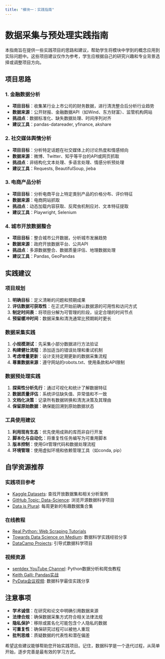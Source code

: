 ```yaml
---
title: "模块一：实践指南"
---
```


# 数据采集与预处理实践指南

本指南旨在提供一些实践项目的思路和建议，帮助学生将模块中学到的概念应用到实际问题中。这些项目建议仅作为参考，学生应根据自己的研究兴趣和专业背景选择或调整项目方向。

## 项目思路

### 1. 金融数据分析

- **项目目标**：收集某行业上市公司的财务数据，进行清洗整合后分析行业趋势
- **数据来源**：公开财报、金融数据API（如Wind、东方财富）、监管机构网站
- **挑战点**：数据标准化、缺失数据处理、时间序列对齐
- **建议工具**：pandas-datareader, yfinance, akshare

### 2. 社交媒体舆情分析

- **项目目标**：分析特定话题在社交媒体上的讨论热度和情感倾向
- **数据来源**：微博、Twitter、知乎等平台的API或网页抓取
- **挑战点**：非结构化文本处理、多语言处理、情感分析预处理
- **建议工具**：Requests, BeautifulSoup, jieba

### 3. 电商产品分析

- **项目目标**：分析电商平台上特定类别产品的价格分布、评价特征
- **数据来源**：电商网站抓取
- **挑战点**：动态加载内容获取、反爬虫机制应对、文本特征提取
- **建议工具**：Playwright, Selenium

### 4. 城市开放数据整合

- **项目目标**：整合城市公开数据，分析城市发展趋势
- **数据来源**：政府开放数据平台、公共API
- **挑战点**：多源数据整合、数据质量评估、地理数据处理
- **建议工具**：Pandas, GeoPandas

## 实践建议

### 项目规划

1. **明确目标**：定义清晰的问题和预期成果
2. **评估数据可获取性**：在正式开始前确认数据源的可用性和访问方式
3. **制定时间表**：将项目分解为可管理的阶段，设定合理的时间节点
4. **预留缓冲时间**：数据采集和清洗通常比预期耗时更长

### 数据采集实践

1. **小规模测试**：先采集小部分数据进行方法验证
2. **构建健壮流程**：添加适当的错误处理和重试机制
3. **考虑增量更新**：设计支持定期更新的数据采集流程
4. **尊重数据来源**：遵守网站的robots.txt、使用条款和API限制

### 数据预处理实践

1. **探索性分析先行**：通过可视化和统计了解数据特征
2. **数据质量评估**：系统评估缺失值、异常值和不一致
3. **文档化决策**：记录所有数据转换和清洗决策及其理由
4. **保留原始数据**：确保能回溯到原始数据状态

### 工具使用建议

1. **利用现有生态**：优先使用成熟的库而非自行开发
2. **脚本化与自动化**：将重复性任务编写为可重用脚本
3. **版本控制**：使用Git管理代码和数据处理流程
4. **环境管理**：使用虚拟环境和依赖管理工具（如conda, pip）

## 自学资源推荐

### 实践项目参考

- [Kaggle Datasets](https://www.kaggle.com/datasets): 查找开放数据集和相关分析案例
- [GitHub Topic: Data-Science](https://github.com/topics/data-science): 浏览开源数据科学项目
- [Data is Plural](https://www.data-is-plural.com/): 每周更新的有趣数据集合集

### 在线教程

- [Real Python: Web Scraping Tutorials](https://realpython.com/tutorials/web-scraping/)
- [Towards Data Science on Medium](https://towardsdatascience.com/): 数据科学实践经验分享
- [DataCamp Projects](https://www.datacamp.com/projects): 引导式数据科学项目

### 视频资源

- [sentdex YouTube Channel](https://www.youtube.com/user/sentdex): Python数据分析和爬虫教程
- [Keith Galli: Pandas实战](https://www.youtube.com/watch?v=vmEHCJofslg)
- [PyData会议视频](https://www.youtube.com/user/PyDataTV): 数据科学最佳实践分享

## 注意事项

- **学术诚信**：在研究和论文中明确引用数据来源
- **法律合规**：确保数据采集方式符合相关法律法规
- **隐私保护**：移除或匿名化可能包含个人隐私的数据
- **可重复性**：确保研究过程可以被他人重现
- **批判思维**：质疑数据的代表性和潜在偏差

希望这些建议能够帮助您开始实践项目。记住，数据科学是一个迭代过程，从简单开始，逐步完善是最有效的学习方式。 